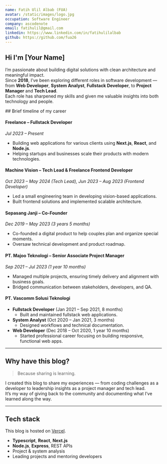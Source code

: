 ```yaml
---
name: Fatih Ulil Albab (FUA)
avatar: /static/images/logo.jpg
occupation: Software Engineer
company: ascodenote
email: fatihulil@gmail.com
linkedin: https://www.linkedin.com/in/fatihulilalbab
github: https://github.com/fua26
---
```


## Hi <Twemoji emoji="waving-hand" /> I'm [Your Name]

I’m passionate about building digital solutions with clean architecture and meaningful impact.  
Since **2018**, I’ve been exploring different roles in software development — from **Web Developer**, **System Analyst**, **Fullstack Developer**, to **Project Manager** and **Tech Lead**.  
Each role has sharpened my skills and given me valuable insights into both technology and people.

<div className="mb-[1em] mt-[2em] flex items-center justify-between [&>h2]:my-0">
  ## Brief timeline of my career
</div>

#### Freelance – Fullstack Developer  
_Jul 2023 – Present_  

- Building web applications for various clients using **Next.js**, **React**, and **Node.js**.  
- Helping startups and businesses scale their products with modern technologies.  

#### Machine Vision – Tech Lead & Freelance Frontend Developer  
_Oct 2023 – May 2024 (Tech Lead), Jun 2023 – Aug 2023 (Frontend Developer)_  

- Led a small engineering team in developing vision-based applications.  
- Built frontend solutions and implemented scalable architecture.  

#### Sepasang Janji – Co-Founder  
_Dec 2019 – May 2023 (3 years 5 months)_  

- Co-founded a digital product to help couples plan and organize special moments.  
- Oversaw technical development and product roadmap.  

#### PT. Majoo Teknologi – Senior Associate Project Manager  
_Sep 2021 – Jul 2023 (1 year 10 months)_  

- Managed multiple projects, ensuring timely delivery and alignment with business goals.  
- Bridged communication between stakeholders, developers, and QA.  

#### PT. Vascomm Solusi Teknologi  

- **Fullstack Developer** (Jan 2021 – Sep 2021, 8 months)  
  - Built and maintained fullstack web applications.  
- **System Analyst** (Oct 2020 – Jan 2021, 3 months)  
  - Designed workflows and technical documentation.  
- **Web Developer** (Dec 2018 – Oct 2020, 1 year 10 months)  
  - Started professional career focusing on building responsive, functional web apps.  

---

## Why have this blog?

> Because sharing is learning.  

I created this blog to share my experiences — from coding challenges as a developer to leadership insights as a project manager and tech lead.  
It’s my way of giving back to the community and documenting what I’ve learned along the way.  

---

## Tech stack

This blog is hosted on [Vercel](https://vercel.com/).  

- <Twemoji emoji="atom-symbol" /> **Typescript**, **React**, **Next.js**  
- <Twemoji emoji="gear" /> **Node.js**, **Express**, REST APIs  
- <Twemoji emoji="bar-chart" /> Project & system analysis  
- <Twemoji emoji="man-technologist" /> Leading projects and mentoring developers  
